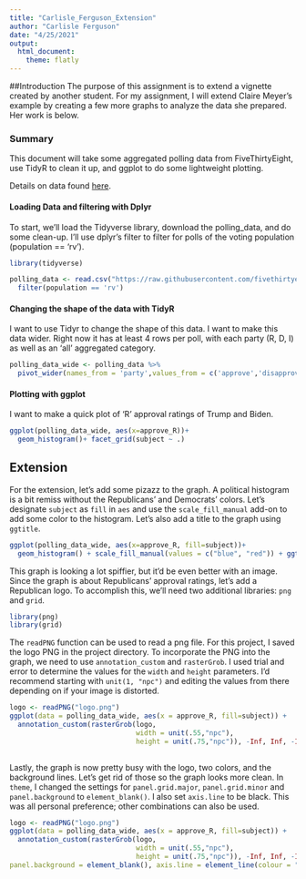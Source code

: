 ```yaml
---
title: "Carlisle_Ferguson_Extension"
author: "Carlisle Ferguson"
date: "4/25/2021"
output: 
  html_document:
    theme: flatly
---
```


##Introduction
The purpose of this assignment is to extend a vignette created by another student. For my assignment, I will extend Claire Meyer's example by creating a few more graphs to analyze the data she prepared. Her work is below.


### Summary

This document will take some aggregated polling data from FiveThirtyEight, use TidyR to clean it up, and ggplot to do some lightweight plotting.

Details on data found [here](https://github.com/fivethirtyeight/covid-19-polls).

#### Loading Data and filtering with Dplyr

To start, we'll load the Tidyverse library, download the polling_data, and do some clean-up. I'll use dplyr's filter to filter for polls of the voting population (population == 'rv').

```r
library(tidyverse)

polling_data <- read.csv("https://raw.githubusercontent.com/fivethirtyeight/covid-19-polls/master/covid_approval_polls.csv", header=TRUE) %>%
  filter(population == 'rv')
```

#### Changing the shape of the data with TidyR

I want to use Tidyr to change the shape of this data. I want to make this data wider. Right now it has at least 4 rows per poll, with each party (R, D, I) as well as an 'all' aggregated category. 

```r
polling_data_wide <- polling_data %>%
  pivot_wider(names_from = 'party',values_from = c('approve','disapprove','sample_size'))
```

#### Plotting with ggplot

I want to make a quick plot of 'R' approval ratings of Trump and Biden.

```r
ggplot(polling_data_wide, aes(x=approve_R))+
  geom_histogram()+ facet_grid(subject ~ .)
```

## Extension

For the extension, let's add some pizazz to the graph. A political histogram is a bit remiss without the Republicans' and Democrats' colors. Let's designate `subject` as `fill` in `aes` and use the `scale_fill_manual` add-on to add some color to the histogram. Let's also add a title to the graph using `ggtitle`. 

```r
ggplot(polling_data_wide, aes(x=approve_R, fill=subject))+
  geom_histogram() + scale_fill_manual(values = c("blue", "red")) + ggtitle(label = "Republican Presidential Approval Ratings")
```
This graph is looking a lot spiffier, but it'd be even better with an image. Since the graph is about Republicans' approval ratings, let's add a Republican logo. To accomplish this, we'll need two additional libraries: `png` and `grid`. 

```r
library(png)
library(grid)
```

The `readPNG` function can be used to read a png file. For this project, I saved the logo PNG in the project directory. To incorporate the PNG into the graph, we need to use `annotation_custom` and `rasterGrob`. I used trial and error to determine the values for the `width` and `height` parameters. I'd recommend starting with `unit(1, "npc")` and editing the values from there depending on if your image is distorted. 

```r
logo <- readPNG("logo.png")
ggplot(data = polling_data_wide, aes(x = approve_R, fill=subject)) +
  annotation_custom(rasterGrob(logo, 
                               width = unit(.55,"npc"),
                               height = unit(.75,"npc")), -Inf, Inf, -Inf, Inf) + geom_histogram() + scale_fill_manual(values = c("blue", "red")) + ggtitle(label = "Republican Presidential Approval Ratings")
              

```
Lastly, the graph is now pretty busy with the logo, two colors, and the background lines. Let's get rid of those so the graph looks more clean. In `theme`, I changed the settings for `panel.grid.major`, `panel.grid.minor` and `panel.background` to `element_blank()`. I also set `axis.line` to be black. This was all personal preference; other combinations can also be used.
```r
logo <- readPNG("logo.png")
ggplot(data = polling_data_wide, aes(x = approve_R, fill=subject)) +
  annotation_custom(rasterGrob(logo, 
                               width = unit(.55,"npc"),
                               height = unit(.75,"npc")), -Inf, Inf, -Inf, Inf) + geom_histogram() + scale_fill_manual(values = c("blue", "red")) + ggtitle(label = "Republican Presidential Approval Ratings") + theme(panel.grid.major = element_blank(), panel.grid.minor = element_blank(),
panel.background = element_blank(), axis.line = element_line(colour = "black"))
```

